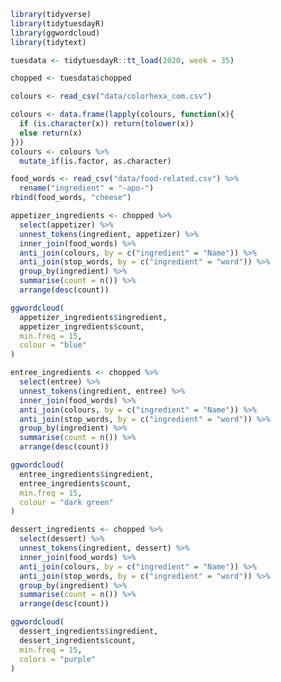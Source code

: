 ```r
library(tidyverse)
library(tidytuesdayR)
library(ggwordcloud)
library(tidytext)
```

```r
tuesdata <- tidytuesdayR::tt_load(2020, week = 35)

chopped <- tuesdata$chopped

colours <- read_csv("data/colorhexa_com.csv") 

colours <- data.frame(lapply(colours, function(x){
  if (is.character(x)) return(tolower(x))
  else return(x)
}))
colours <- colours %>% 
  mutate_if(is.factor, as.character)

food_words <- read_csv("data/food-related.csv") %>% 
  rename("ingredient" = "-apo-")
rbind(food_words, "cheese")
```
```r
appetizer_ingredients <- chopped %>% 
  select(appetizer) %>% 
  unnest_tokens(ingredient, appetizer) %>% 
  inner_join(food_words) %>% 
  anti_join(colours, by = c("ingredient" = "Name")) %>% 
  anti_join(stop_words, by = c("ingredient" = "word")) %>% 
  group_by(ingredient) %>% 
  summarise(count = n()) %>% 
  arrange(desc(count))

```
```r
ggwordcloud(
  appetizer_ingredients$ingredient,
  appetizer_ingredients$count,
  min.freq = 15,
  colour = "blue"
)
```
```r
entree_ingredients <- chopped %>% 
  select(entree) %>% 
  unnest_tokens(ingredient, entree) %>% 
  inner_join(food_words) %>% 
  anti_join(colours, by = c("ingredient" = "Name")) %>% 
  anti_join(stop_words, by = c("ingredient" = "word")) %>% 
  group_by(ingredient) %>% 
  summarise(count = n()) %>% 
  arrange(desc(count))

```

```r
ggwordcloud(
  entree_ingredients$ingredient,
  entree_ingredients$count,
  min.freq = 15,
  colour = "dark green"
)
```
```r
dessert_ingredients <- chopped %>% 
  select(dessert) %>% 
  unnest_tokens(ingredient, dessert) %>% 
  inner_join(food_words) %>% 
  anti_join(colours, by = c("ingredient" = "Name")) %>% 
  anti_join(stop_words, by = c("ingredient" = "word")) %>% 
  group_by(ingredient) %>% 
  summarise(count = n()) %>% 
  arrange(desc(count))

```

```r
ggwordcloud(
  dessert_ingredients$ingredient,
  dessert_ingredients$count,
  min.freq = 15,
  colors = "purple"
)
```

